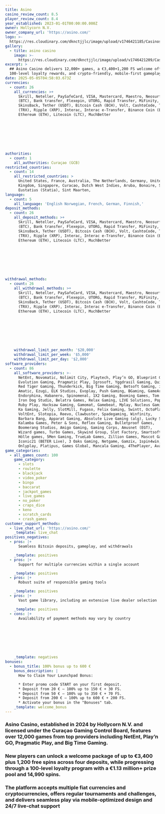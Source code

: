 ```yaml
---
title: Asino
casino_review_count: 8.5
player_review_count: 8.4
year_established: 2023-01-01T00:00:00.000Z
owner: Hollycorn N.V.
owner_company_url: 'https://asino.com/'
logo: >-
  https://res.cloudinary.com/dknctjjlc/image/upload/v1746421185/Casinos/Asino/Screenshot_2025-05-05_at_7.59.23_emvht6.png
gallery:
  - title: asino casino
    image: >-
      https://res.cloudinary.com/dknctjjlc/image/upload/v1746421209/Casinos/Asino/Screenshot_2025-05-05_at_7.59.58_klgsyk.png
excerpt: >
  ## Asino Casino delivers 12,000+ games, a €3,400+1,200 FS welcome offer,
  100‑level loyalty rewards, and crypto‑friendly, mobile‑first gameplay.
date: 2025-05-05T04:58:03.673Z
currencies:
  - count: 26
    all_currencies: >+
      Skrill, Neteller, PaySafeCard, VISA, Mastercard, Maestro, Neosurf, Bitcoin
      (BTC), Bank transfer, Flexepin, UTORG, Rapid Transfer, MiFinity,
      SkinsBack, Tether (USDT), Bitcoin Cash (BCH), Volt, CashtoCode, Tron
      (TRX), Ripple (XRP), Interac, Interac e‑Transfer, Binance Coin (BNB),
      Ethereum (ETH), Litecoin (LTC), MuchBetter








authorities:
  - count: 1
    all_authorities: Curaçao (GCB)
restricted_countries:
  - count: 14
    all_restricted_countries: >
      United States, France, Australia, The Netherlands, Germany, United
      Kingdom, Singapore, Curacao, Dutch West Indies, Aruba, Bonaire, Saba, Sint
      Eustatius (Statia), Sint Maarten,
language:
  - count: 5
    all_language: 'English Norwegian, French, German, Finnish,'
deposit_methods:
  - count: 26
    all_deposit_methods: >+
      Skrill, Neteller, PaySafeCard, VISA, Mastercard, Maestro, Neosurf, Bitcoin
      (BTC), Bank transfer, Flexepin, UTORG, Rapid Transfer, MiFinity,
      SkinsBack, Tether (USDT), Bitcoin Cash (BCH), Volt, CashtoCode, Tron
      (TRX), Ripple (XRP), Interac, Interac e‑Transfer, Binance Coin (BNB),
      Ethereum (ETH), Litecoin (LTC), MuchBetter








withdrawal_methods:
  - count: 26
    all_withdrawal_methods: >+
      Skrill, Neteller, PaySafeCard, VISA, Mastercard, Maestro, Neosurf, Bitcoin
      (BTC), Bank transfer, Flexepin, UTORG, Rapid Transfer, MiFinity,
      SkinsBack, Tether (USDT), Bitcoin Cash (BCH), Volt, CashtoCode, Tron
      (TRX), Ripple (XRP), Interac, Interac e‑Transfer, Binance Coin (BNB),
      Ethereum (ETH), Litecoin (LTC), MuchBetter








    withdrawal_limit_per_month: '$20,000'
    withdrawal_limit_per_week: '$5,000'
    withdrawal_limit_per_day: '$2,000'
software_providers:
  - count: 86
    all_software_providers: >-
      NetEnt, Novomatic, Nolimit City, Playtech, Play’n GO, Blueprint Gaming,
      Evolution Gaming, Pragmatic Play, Igrosoft, Yggdrasil Gaming, Quickspin,
      Red Tiger Gaming, Thunderkick, Big Time Gaming, Betsoft Gaming, iSoftBet,
      Amatic, Ezugi, ELK Studios, Evoplay, Push Gaming, BGaming, GameArt,
      Endorphina, Habanero, Spinomenal, 1X2 Gaming, Booming Games, Tom Horn,
      Iron Dog Studio, Belatra Games, Relax Gaming, LIVE Solutions, Popiplay,
      Ruby Play, Hacksaw Gaming, Gamomat, Gamebeat, Mplay, Nucleus Gaming,
      Ka Gaming, Jelly, SlotMill, Fugaso, Felix Gaming, Swintt, OctoPlay,
      VoltEnt, Slotopia, Reevo, Clawbuster, Spadegaming, Winfinity,
      Barbara Bang, Apparat Gaming, Absolute Live Gaming (alg), Lucky Streak,
      Kalamba Games, Peter & Sons, Reflex Gaming, Bulletproof Games,
      Boomerang Studios, Amigo Gaming, Gaming Corps, Amusnet (EGT),
      Wizard games, Turbo Games, Skywind Group, Slot Factory, Smartsoft Gaming,
      Hölle games, 5Men Gaming, TrueLab Games, Zillion Games, Mascot Gaming,
      Iconic21 (BETER Live), 3 Oaks Gaming, Netgame, Gamzix, 1spin4win,
      Onlyplay, Platipus, Games Global, Mancala Gaming, 4ThePlayer, AvatarUX
game_categories:
  - all_games_count: 100
    game_category:
      - slots
      - roulette
      - blackjack
      - video_poker
      - bingo
      - baccarat
      - jackpot_games
      - live_games
      - no_poker
      - craps_dice
      - keno
      - scratch_cards
      - crash_games
customer_support_methods:
  - live_chat_url: 'https://asino.com/'
    _template: live_chat
positives_negatives:
  - pros: |+
      Seamless Bitcoin deposits, gameplay, and withdrawals

    _template: positives
  - pros: |+
      Support for multiple currencies within a single account

    _template: positives
  - pros: |+
      Robust suite of responsible gaming tools

    _template: positives
  - pros: |+
      Vast game library, including an extensive live dealer selection

    _template: positives
  - cons: |+
      Availability of payment methods may vary by country








    _template: negatives
bonuses:
  - bonus_title: 100% bonus up to 600 €
    bonus_description: |
      How to Claim Your Launchpad Bonus:

      * Enter promo code START on your first deposit.
      * Deposit from 20 € – 100% up to 150 € + 30 FS.
      * Deposit from 50 € – 100% up to 350 € + 70 FS.
      * Deposit from 200 € – 100% up to 600 € + 200 FS.
      * Activate your bonus in the "Bonuses" tab.
    _template: welcome_bonus
---
```


### Asino Casino, established in 2024 by Hollycorn N.V. and licensed under the Curaçao Gaming Control Board, features over 12,000 games from top providers including NetEnt, Play’n GO, Pragmatic Play, and Big Time Gaming. 

### New players can unlock a welcome package of up to €3,400 plus 1,200 free spins across four deposits, while progressing through a 100‑level loyalty program with a €1.13 million+ prize pool and 14,990 spins. 

### The platform accepts multiple fiat currencies and cryptocurrencies, offers regular tournaments and challenges, and delivers seamless play via mobile‑optimized design and 24/7 live‑chat support
